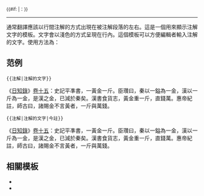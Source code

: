 <sub >{{#if: {{{2|}}} |{{{2}}}：}}</sub><sub style="color:#996666; {{{style|}}}">{{{1}}}</sub><noinclude>
----
通常翻譯{{注解|（包括不同語言文字之間的翻譯和古文翻譯）}}應該以行間注解的方式出現在被注解段落的左右。這是一個用來顯示注解文字的模板。文字會以淺色的方式呈現在行內。這個模板可以方便編輯者輸入注解的文字。使用方法為：

==范例==
 <nowiki>{{注解|注解的文字}}</nowiki>

《[[日知錄]]》[[s:日知錄:卷15|卷十五]]：史記平凖書，一黃金一斤。{{注解|漢書食貨志，黃金方寸而重一斤。莊子百金註，李曰，金方寸重一斤，百金百斤也。漢書韋賢傳，賜黃金百斤。玄成詩曰，厥賜祁祁，百金泊舘，是也。}}臣瓚曰，秦以一鎰為一金，{{注解|孟康曰，二十四兩曰鎰。}}漢以一斤為一金，是漢之金，已減於秦矣。漢書食貨志，黃金重一斤，直錢萬。惠帝紀註，師古曰，諸賜金不言黃者，一斤與萬錢。{{注解|王莽傳，故事聘皇后，黃金二萬斤，為錢二萬萬。公羊隱公五年傳，百金之魚。註，百金猶百萬也。言以金重一斤，若今萬錢。}}

 <nowiki>{{注解|注解的文字|今註}}</nowiki>

《[[日知錄]]》[[s:日知錄:卷15|卷十五]]：史記平凖書，一黃金一斤。{{注解|漢書食貨志，黃金方寸而重一斤。莊子百金註，李曰，金方寸重一斤，百金百斤也。漢書韋賢傳，賜黃金百斤。玄成詩曰，厥賜祁祁，百金泊舘，是也。|今註}}臣瓚曰，秦以一鎰為一金，{{注解|孟康曰，二十四兩曰鎰。|今註}}漢以一斤為一金，是漢之金，已減於秦矣。漢書食貨志，黃金重一斤，直錢萬。惠帝紀註，師古曰，諸賜金不言黃者，一斤與萬錢。{{注解|王莽傳，故事聘皇后，黃金二萬斤，為錢二萬萬。公羊隱公五年傳，百金之魚。註，百金猶百萬也。言以金重一斤，若今萬錢。|今註}}

==相關模板==
*{{tl|注解開始}}
*{{tl|注解結束}}

[[Category:頁面訊息模板|{{PAGENAME}}]]</noinclude>